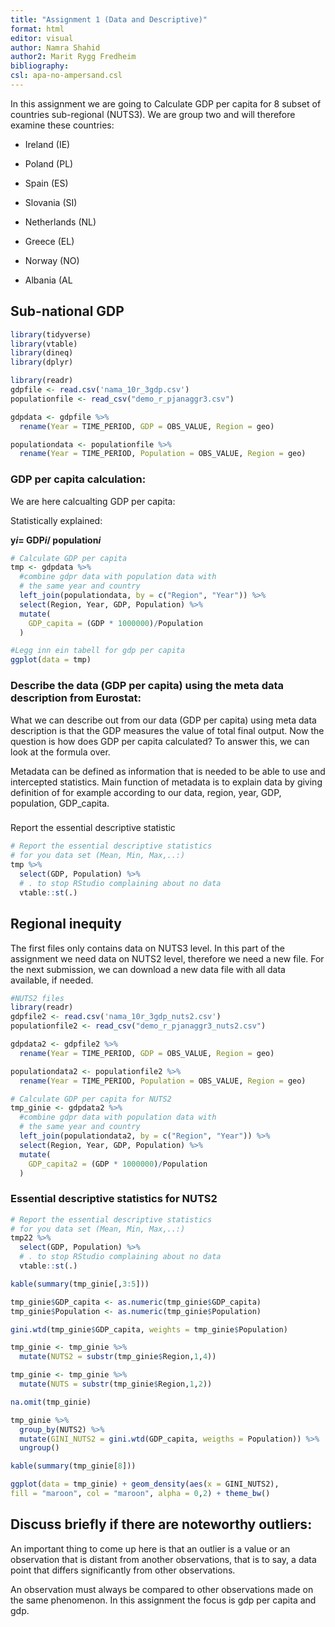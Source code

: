 ```yaml
---
title: "Assignment 1 (Data and Descriptive)"
format: html
editor: visual
author: Namra Shahid
author2: Marit Rygg Fredheim
bibliography: 
csl: apa-no-ampersand.csl
---
```


In this assignment we are going to Calculate GDP per capita for 8 subset of countries sub-regional (NUTS3).
We are group two and will therefore examine these countries:

-   Ireland (IE)

-   Poland (PL)

-   Spain (ES)

-   Slovania (SI)

-   Netherlands (NL)

-   Greece (EL)

-   Norway (NO)

-   Albania (AL

## Sub-national GDP

```r
library(tidyverse)
library(vtable)
library(dineq)
library(dplyr)
```

```r
library(readr)
gdpfile <- read.csv('nama_10r_3gdp.csv')
populationfile <- read_csv("demo_r_pjanaggr3.csv")

gdpdata <- gdpfile %>%
  rename(Year = TIME_PERIOD, GDP = OBS_VALUE, Region = geo)

populationdata <- populationfile %>% 
  rename(Year = TIME_PERIOD, Population = OBS_VALUE, Region = geo)
```

### GDP per capita calculation:

We are here calcualting GDP per capita:

Statistically explained:

**y*i*= GDP*i*/ population*i***

```r
# Calculate GDP per capita
tmp <- gdpdata %>%
  #combine gdpr data with population data with 
  # the same year and country
  left_join(populationdata, by = c("Region", "Year")) %>% 
  select(Region, Year, GDP, Population) %>% 
  mutate(
    GDP_capita = (GDP * 1000000)/Population
  )
```

```r
#Legg inn ein tabell for gdp per capita
ggplot(data = tmp)
```

### Describe the data (GDP per capita) using the meta data description from Eurostat:

What we can describe out from our data (GDP per capita) using meta data
description is that the GDP measures the value of total final output.
Now the
question is how does GDP per capita calculated?
To answer this, we can look at
the formula over.

Metadata can be defined as information that is needed to be able to use
and intercepted statistics.
Main function of metadata is to explain data by
giving definition of for example according to our data, region, year, GDP, population,
GDP_capita.

### 
Report the essential descriptive statistic

```r
# Report the essential descriptive statistics 
# for you data set (Mean, Min, Max,..:)
tmp %>% 
  select(GDP, Population) %>% 
  # . to stop RStudio complaining about no data
  vtable::st(.)
```

## Regional inequity

The first files only contains data on NUTS3 level.
In this part of the assignment we need data on NUTS2 level, therefore we need a new file.
For the next submission, we can download a new data file with all data available, if needed.

```r
#NUTS2 files
library(readr)
gdpfile2 <- read.csv('nama_10r_3gdp_nuts2.csv')
populationfile2 <- read_csv("demo_r_pjanaggr3_nuts2.csv")

gdpdata2 <- gdpfile2 %>%
  rename(Year = TIME_PERIOD, GDP = OBS_VALUE, Region = geo)

populationdata2 <- populationfile2 %>% 
  rename(Year = TIME_PERIOD, Population = OBS_VALUE, Region = geo)
```

```r
# Calculate GDP per capita for NUTS2
tmp_ginie <- gdpdata2 %>%
  #combine gdpr data with population data with 
  # the same year and country
  left_join(populationdata2, by = c("Region", "Year")) %>% 
  select(Region, Year, GDP, Population) %>% 
  mutate(
    GDP_capita2 = (GDP * 1000000)/Population
  )
```

### Essential descriptive statistics for NUTS2

```r
# Report the essential descriptive statistics 
# for you data set (Mean, Min, Max,..:)
tmp22 %>% 
  select(GDP, Population) %>% 
  # . to stop RStudio complaining about no data
  vtable::st(.)
```

```r
kable(summary(tmp_ginie[,3:5]))
```

```r
tmp_ginie$GDP_capita <- as.numeric(tmp_ginie$GDP_capita)
tmp_ginie$Population <- as.numeric(tmp_ginie$Population)
```

```r
gini.wtd(tmp_ginie$GDP_capita, weights = tmp_ginie$Population)
```

```r
tmp_ginie <- tmp_ginie %>%
  mutate(NUTS2 = substr(tmp_ginie$Region,1,4))

tmp_ginie <- tmp_ginie %>%
  mutate(NUTS = substr(tmp_ginie$Region,1,2))

na.omit(tmp_ginie)

tmp_ginie %>% 
  group_by(NUTS2) %>%
  mutate(GINI_NUTS2 = gini.wtd(GDP_capita, weigths = Population)) %>%
  ungroup()
```

```r
kable(summary(tmp_ginie[8]))
```

```r
ggplot(data = tmp_ginie) + geom_density(aes(x = GINI_NUTS2), 
fill = "maroon", col = "maroon", alpha = 0,2) + theme_bw()
```

## Discuss briefly if there are noteworthy outliers:

An important thing to come up here is that an outlier is a value or an observation that is distant from another observations, that is to say, a data point that differs significantly from other observations.

An observation must always be compared to other observations made on the same phenomenon.
In this assignment the focus is gdp per capita and gdp.
